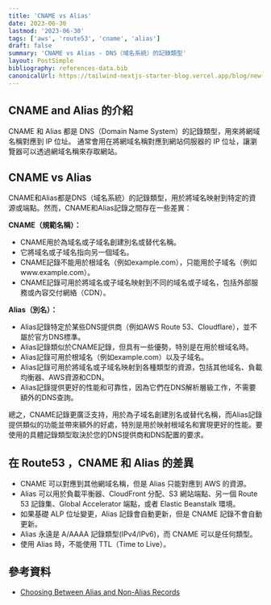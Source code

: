 ```yaml
---
title: 'CNAME vs Alias'
date: 2023-06-30
lastmod: '2023-06-30'
tags: ['aws', 'route53', 'cname', 'alias']
draft: false
summary: 'CNAME vs Alias - DNS（域名系統）的記錄類型'
layout: PostSimple
bibliography: references-data.bib
canonicalUrl: https://tailwind-nextjs-starter-blog.vercel.app/blog/new-features-in-v1/
---
```


## CNAME and Alias 的介紹

CNAME 和 Alias 都是 DNS（Domain Name System）的記錄類型，用來將網域名稱對應到 IP 位址。
通常會用在將網域名稱對應到網站伺服器的 IP 位址，讓瀏覽器可以透過網域名稱來存取網站。

## CNAME vs Alias

CNAME和Alias都是DNS（域名系統）的記錄類型，用於將域名映射到特定的資源或端點。然而，CNAME和Alias記錄之間存在一些差異：

**CNAME（規範名稱）：**
- CNAME用於為域名或子域名創建別名或替代名稱。
- 它將域名或子域名指向另一個域名。
- CNAME記錄不能用於根域名（例如example.com），只能用於子域名（例如www.example.com）。
- CNAME記錄可用於將域名或子域名映射到不同的域名或子域名，包括外部服務或內容交付網絡（CDN）。

**Alias（別名）：**
- Alias記錄特定於某些DNS提供商（例如AWS Route 53、Cloudflare），並不屬於官方DNS標準。
- Alias記錄類似於CNAME記錄，但具有一些優勢，特別是在用於根域名時。
- Alias記錄可用於根域名（例如example.com）以及子域名。
- Alias記錄可用於將域名或子域名映射到各種類型的資源，包括其他域名、負載均衡器、AWS資源和CDN。
- Alias記錄提供更好的性能和可靠性，因為它們在DNS解析層級工作，不需要額外的DNS查詢。

總之，CNAME記錄更廣泛支持，用於為子域名創建別名或替代名稱，而Alias記錄提供類似的功能並帶來額外的好處，特別是用於映射根域名和實現更好的性能。要使用的具體記錄類型取決於您的DNS提供商和DNS配置的要求。

## 在 Route53 ，CNAME 和 Alias 的差異

- CNAME 可以對應到其他網域名稱，但是 Alias 只能對應到 AWS 的資源。
- Alias 可以用於負載平衡器、CloudFront 分配、S3 網站端點、另一個 Route 53 記錄集、Global Accelerator 端點，或者 Elastic Beanstalk 環境。
- 如果基礎 ALP 位址變更，Alias 記錄會自動更新，但是 CNAME 記錄不會自動更新。
- Alias 永遠是 A/AAAA 記錄類型(IPv4/IPv6)，而 CNAME 可以是任何類型。
- 使用 Alias 時，不能使用 TTL（Time to Live）。

## 參考資料

- [Choosing Between Alias and Non-Alias Records](https://docs.aws.amazon.com/Route53/latest/DeveloperGuide/resource-record-sets-choosing-alias-non-alias.html)